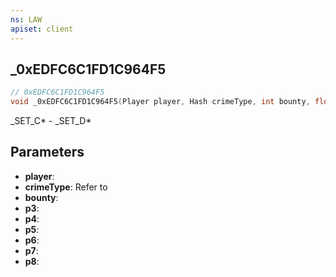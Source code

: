 ```yaml
---
ns: LAW
apiset: client
---
```

## _0xEDFC6C1FD1C964F5

```c
// 0xEDFC6C1FD1C964F5
void _0xEDFC6C1FD1C964F5(Player player, Hash crimeType, int bounty, float p3, float p4, BOOL p5, float p6, float p7, Any p8);
```

_SET_C* - _SET_D*

## Parameters
* **player**:
* **crimeType**: Refer to <EmbeddedEnum name="eCrimeType" />
* **bounty**:
* **p3**:
* **p4**:
* **p5**:
* **p6**:
* **p7**:
* **p8**: